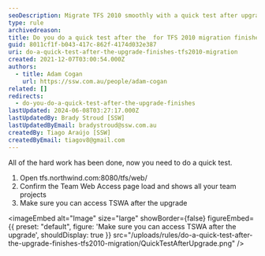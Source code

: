```yaml
---
seoDescription: Migrate TFS 2010 smoothly with a quick test after upgrade to ensure Team Web Access accessibility.
type: rule
archivedreason:
title: Do you do a quick test after the  for TFS 2010 migration finishes?
guid: 8011cf1f-b043-417c-862f-4174d032e387
uri: do-a-quick-test-after-the-upgrade-finishes-tfs2010-migration
created: 2021-12-07T03:00:54.000Z
authors:
  - title: Adam Cogan
    url: https://ssw.com.au/people/adam-cogan
related: []
redirects:
  - do-you-do-a-quick-test-after-the-upgrade-finishes
lastUpdated: 2024-06-08T03:27:17.000Z
lastUpdatedBy: Brady Stroud [SSW]
lastUpdatedByEmail: bradystroud@ssw.com.au
createdBy: Tiago Araújo [SSW]
createdByEmail: tiagov8@gmail.com
---
```


All of the hard work has been done, now you need to do a quick test.
1. Open tfs.northwind.com:8080/tfs/web/
2. Confirm the Team Web Access page load and shows all your team projects
3. Make sure you can access TSWA after the upgrade
   
<imageEmbed
  alt="Image"
  size="large"
  showBorder={false}
  figureEmbed={{
    preset: "default",
    figure: 'Make sure you can access TSWA after the upgrade',
    shouldDisplay: true
  }}
  src="/uploads/rules/do-a-quick-test-after-the-upgrade-finishes-tfs2010-migration/QuickTestAfterUpgrade.png"
/>
